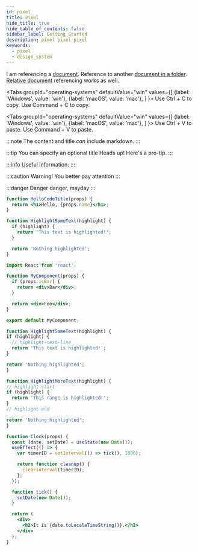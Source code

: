 ```yaml
---
id: pixel
title: Pixel
hide_title: true
hide_table_of_contents: false
sidebar_label: Getting Started
description: pixel pixel pixel
keywords:
  - pixel
  - design_system
---
```



I am referencing a [document](doc1.md). Reference to another [document in a folder](folder/doc3.md).
[Relative document](../doc2.md) referencing works as well.


<Tabs
  groupId="operating-systems"
  defaultValue="win"
  values={[
    {label: 'Windows', value: 'win'},
    {label: 'macOS', value: 'mac'},
  ]
  }>
  <TabItem value="win">Use Ctrl + C to copy.</TabItem>
  <TabItem value="mac">Use Command + C to copy.</TabItem>
</Tabs>

<Tabs
  groupId="operating-systems"
  defaultValue="win"
  values={[
    {label: 'Windows', value: 'win'},
    {label: 'macOS', value: 'mac'},
  ]
  }>
  <TabItem value="win">Use Ctrl + V to paste.</TabItem>
  <TabItem value="mac">Use Command + V to paste.</TabItem>
</Tabs>

:::note
The content and title *can* include markdown.
:::

:::tip You can specify an optional title
Heads up! Here's a pro-tip.
:::

:::info
Useful information.
:::

:::caution
Warning! You better pay attention
:::

:::danger
Danger danger, mayday
:::

```jsx title="/src/components/HelloCodeTitle.js"
function HelloCodeTitle(props) {
  return <h1>Hello, {props.name}</h1>;
}
```

```jsx {3}
function HighlightSomeText(highlight) {
  if (highlight) {
    return 'This text is highlighted!';
  }

  return 'Nothing highlighted';
}
```

```jsx {1,4-6,11}
import React from 'react';

function MyComponent(props) {
  if (props.isBar) {
    return <div>Bar</div>;
  }

  return <div>Foo</div>;
}

export default MyComponent;
```

  ```jsx
function HighlightSomeText(highlight) {
  if (highlight) {
    // highlight-next-line
    return 'This text is highlighted!';
  }

  return 'Nothing highlighted';
}

function HighlightMoreText(highlight) {
  // highlight-start
  if (highlight) {
    return 'This range is highlighted!';
  }
  // highlight-end

  return 'Nothing highlighted';
}
```

```jsx live
function Clock(props) {
  const [date, setDate] = useState(new Date());
  useEffect(() => {
    var timerID = setInterval(() => tick(), 1000);

    return function cleanup() {
      clearInterval(timerID);
    };
  });

  function tick() {
    setDate(new Date());
  }

  return (
    <div>
      <h2>It is {date.toLocaleTimeString()}.</h2>
    </div>
  );
}
```
